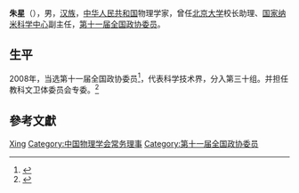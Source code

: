'''朱星'''（{{bd|1950年||}}），男，[[汉族|汉族]]，[[中华人民共和国|中华人民共和国]]物理学家，曾任[[北京大学|北京大学]]校长助理、[[国家纳米科学中心|国家纳米科学中心]]副主任，[[第十一届全国政协委员|第十一届全国政协委员]]。

== 生平 ==
2008年，当选第十一届全国政协委员<ref>{{cite news|title=第十一届全国政协委员名单|url=http://www.indaa.com.cn/zt/2009qglh/zxzs/200903/t20090303_127573.html|accessdate=2013-04-09|newspaper=新华社北京1月25日电 中国人民政治协商会议第十一届全国委员会委员名单(共2237人，2008年1月25日政协第十届全国委员会常务委员会第二十次会议通过)|date=2008年1月25日|deadurl=yes|archiveurl=https://web.archive.org/web/20130928014403/http://www.indaa.com.cn/zt/2009qglh/zxzs/200903/t20090303_127573.html|archivedate=2013年9月28日|df=}}</ref>，代表科学技术界，分入第三十组。并担任教科文卫体委员会专委。<ref>{{cite news|title=全国政协信息-朱星|url=http://www.cppcc.gov.cn/CMS/wylibary/showJcwyxtInfoWylibary.action?tabJcwyxt.guid=11W0010020&wytype=wjwy|accessdate=2013-04-11|newspaper=全国政协委员会|archive-date=2019-08-10|archive-url=https://web.archive.org/web/20190810211457/http://www.cppcc.gov.cn/CMS/wylibary/showJcwyxtInfoWylibary.action?tabJcwyxt.guid=11W0010020&wytype=wjwy|dead-url=no}}</ref>

== 參考文獻 ==
{{reflist}}

{{中国政治人物小作品}}
{{Navboxes 
| title  = 朱星在[[中国物理学会|中国物理学会]]的职务
| list1  =
{{中国物理学会第十届理事会}}
{{中国物理学会第十一届理事会}}
}}

{{Authority control}}
{{DEFAULTSORT:Zhu朱}}
[[Category:朱姓|Xing]]
[[Category:中国物理学会常务理事|Category:中国物理学会常务理事]]
[[Category:第十一届全国政协委员|Category:第十一届全国政协委员]]